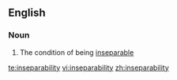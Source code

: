 ==English==

===Noun===
{{en-noun|-}}

# The condition of being [[inseparable]]

[[te:inseparability]]
[[vi:inseparability]]
[[zh:inseparability]]